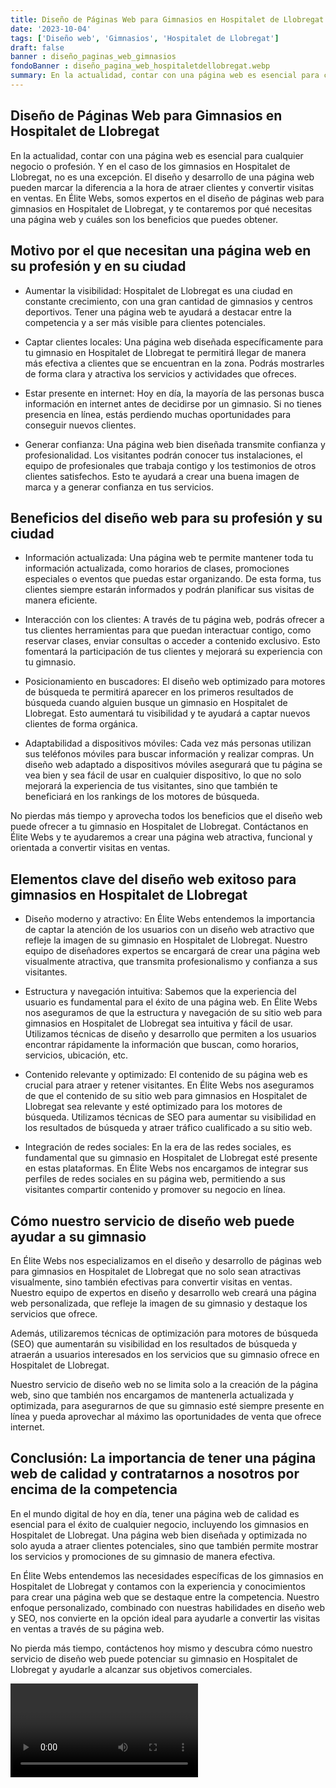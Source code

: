 ```yaml
---
title: Diseño de Páginas Web para Gimnasios en Hospitalet de Llobregat
date: '2023-10-04'
tags: ['Diseño web', 'Gimnasios', 'Hospitalet de Llobregat']
draft: false
banner : diseño_paginas_web_gimnasios
fondoBanner : diseño_pagina_web_hospitaletdellobregat.webp
summary: En la actualidad, contar con una página web es esencial para cualquier negocio o profesión. Y en el caso de los gimnasios en Hospitalet de Llobregat, no es una excepción. El diseño y desarrollo de una página web pueden marcar la diferencia a la hora de atraer clientes y convertir visitas en ventas. En Élite Webs, somos expertos en el diseño de páginas web para gimnasios en Hospitalet de Llobregat, y te contaremos por qué necesitas una página web y cuáles son los beneficios que puedes obtener.
---
```


## Diseño de Páginas Web para Gimnasios en Hospitalet de Llobregat

En la actualidad, contar con una página web es esencial para cualquier negocio o profesión. Y en el caso de los gimnasios en Hospitalet de Llobregat, no es una excepción. El diseño y desarrollo de una página web pueden marcar la diferencia a la hora de atraer clientes y convertir visitas en ventas. En Élite Webs, somos expertos en el diseño de páginas web para gimnasios en Hospitalet de Llobregat, y te contaremos por qué necesitas una página web y cuáles son los beneficios que puedes obtener.

## Motivo por el que necesitan una página web en su profesión y en su ciudad

- Aumentar la visibilidad: Hospitalet de Llobregat es una ciudad en constante crecimiento, con una gran cantidad de gimnasios y centros deportivos. Tener una página web te ayudará a destacar entre la competencia y a ser más visible para clientes potenciales.

- Captar clientes locales: Una página web diseñada específicamente para tu gimnasio en Hospitalet de Llobregat te permitirá llegar de manera más efectiva a clientes que se encuentran en la zona. Podrás mostrarles de forma clara y atractiva los servicios y actividades que ofreces.

- Estar presente en internet: Hoy en día, la mayoría de las personas busca información en internet antes de decidirse por un gimnasio. Si no tienes presencia en línea, estás perdiendo muchas oportunidades para conseguir nuevos clientes.

- Generar confianza: Una página web bien diseñada transmite confianza y profesionalidad. Los visitantes podrán conocer tus instalaciones, el equipo de profesionales que trabaja contigo y los testimonios de otros clientes satisfechos. Esto te ayudará a crear una buena imagen de marca y a generar confianza en tus servicios.

## Beneficios del diseño web para su profesión y su ciudad

- Información actualizada: Una página web te permite mantener toda tu información actualizada, como horarios de clases, promociones especiales o eventos que puedas estar organizando. De esta forma, tus clientes siempre estarán informados y podrán planificar sus visitas de manera eficiente.

- Interacción con los clientes: A través de tu página web, podrás ofrecer a tus clientes herramientas para que puedan interactuar contigo, como reservar clases, enviar consultas o acceder a contenido exclusivo. Esto fomentará la participación de tus clientes y mejorará su experiencia con tu gimnasio.

- Posicionamiento en buscadores: El diseño web optimizado para motores de búsqueda te permitirá aparecer en los primeros resultados de búsqueda cuando alguien busque un gimnasio en Hospitalet de Llobregat. Esto aumentará tu visibilidad y te ayudará a captar nuevos clientes de forma orgánica.

- Adaptabilidad a dispositivos móviles: Cada vez más personas utilizan sus teléfonos móviles para buscar información y realizar compras. Un diseño web adaptado a dispositivos móviles asegurará que tu página se vea bien y sea fácil de usar en cualquier dispositivo, lo que no solo mejorará la experiencia de tus visitantes, sino que también te beneficiará en los rankings de los motores de búsqueda.

No pierdas más tiempo y aprovecha todos los beneficios que el diseño web puede ofrecer a tu gimnasio en Hospitalet de Llobregat. Contáctanos en Élite Webs y te ayudaremos a crear una página web atractiva, funcional y orientada a convertir visitas en ventas.

<GifSeo />

<Cta />

## Elementos clave del diseño web exitoso para gimnasios en Hospitalet de Llobregat

- Diseño moderno y atractivo: En Élite Webs entendemos la importancia de captar la atención de los usuarios con un diseño web atractivo que refleje la imagen de su gimnasio en Hospitalet de Llobregat. Nuestro equipo de diseñadores expertos se encargará de crear una página web visualmente atractiva, que transmita profesionalismo y confianza a sus visitantes.

- Estructura y navegación intuitiva: Sabemos que la experiencia del usuario es fundamental para el éxito de una página web. En Élite Webs nos aseguramos de que la estructura y navegación de su sitio web para gimnasios en Hospitalet de Llobregat sea intuitiva y fácil de usar. Utilizamos técnicas de diseño y desarrollo que permiten a los usuarios encontrar rápidamente la información que buscan, como horarios, servicios, ubicación, etc.

- Contenido relevante y optimizado: El contenido de su página web es crucial para atraer y retener visitantes. En Élite Webs nos aseguramos de que el contenido de su sitio web para gimnasios en Hospitalet de Llobregat sea relevante y esté optimizado para los motores de búsqueda. Utilizamos técnicas de SEO para aumentar su visibilidad en los resultados de búsqueda y atraer tráfico cualificado a su sitio web.

- Integración de redes sociales: En la era de las redes sociales, es fundamental que su gimnasio en Hospitalet de Llobregat esté presente en estas plataformas. En Élite Webs nos encargamos de integrar sus perfiles de redes sociales en su página web, permitiendo a sus visitantes compartir contenido y promover su negocio en línea.

## Cómo nuestro servicio de diseño web puede ayudar a su gimnasio

En Élite Webs nos especializamos en el diseño y desarrollo de páginas web para gimnasios en Hospitalet de Llobregat que no solo sean atractivas visualmente, sino también efectivas para convertir visitas en ventas. Nuestro equipo de expertos en diseño y desarrollo web creará una página web personalizada, que refleje la imagen de su gimnasio y destaque los servicios que ofrece.

Además, utilizaremos técnicas de optimización para motores de búsqueda (SEO) que aumentarán su visibilidad en los resultados de búsqueda y atraerán a usuarios interesados en los servicios que su gimnasio ofrece en Hospitalet de Llobregat.

Nuestro servicio de diseño web no se limita solo a la creación de la página web, sino que también nos encargamos de mantenerla actualizada y optimizada, para asegurarnos de que su gimnasio esté siempre presente en línea y pueda aprovechar al máximo las oportunidades de venta que ofrece internet.

## Conclusión: La importancia de tener una página web de calidad y contratarnos a nosotros por encima de la competencia

En el mundo digital de hoy en día, tener una página web de calidad es esencial para el éxito de cualquier negocio, incluyendo los gimnasios en Hospitalet de Llobregat. Una página web bien diseñada y optimizada no solo ayuda a atraer clientes potenciales, sino que también permite mostrar los servicios y promociones de su gimnasio de manera efectiva.

En Élite Webs entendemos las necesidades específicas de los gimnasios en Hospitalet de Llobregat y contamos con la experiencia y conocimientos para crear una página web que se destaque entre la competencia. Nuestro enfoque personalizado, combinado con nuestras habilidades en diseño web y SEO, nos convierte en la opción ideal para ayudarle a convertir las visitas en ventas a través de su página web.

No pierda más tiempo, contáctenos hoy mismo y descubra cómo nuestro servicio de diseño web puede potenciar su gimnasio en Hospitalet de Llobregat y ayudarle a alcanzar sus objetivos comerciales.

<Video />

<CtaBot job='Gimnasios' city='Hospitalet de Llobregat'/>

<Gmaps query='Hospitalet de Llobregat+españa+maps' />